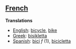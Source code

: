 ==[[French]]==

'''Translations'''

*[[English]]: [[bicycle]], [[bike]]
*[[Greek]]: [[bisikletta]]
*[[Spanish]]: [[bici]] ''f'' (1), [[bicicletta]]